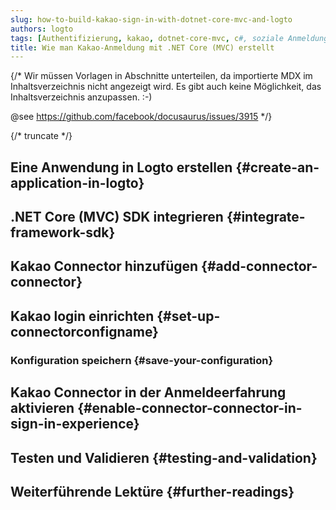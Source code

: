 ```yaml
---
slug: how-to-build-kakao-sign-in-with-dotnet-core-mvc-and-logto
authors: logto
tags: [Authentifizierung, kakao, dotnet-core-mvc, c#, soziale Anmeldung, Anmeldung, Login]
title: Wie man Kakao-Anmeldung mit .NET Core (MVC) erstellt
---
```


{/*
  Wir müssen Vorlagen in Abschnitte unterteilen, da importierte MDX im Inhaltsverzeichnis nicht angezeigt wird.
  Es gibt auch keine Möglichkeit, das Inhaltsverzeichnis anzupassen. :-)

  @see https://github.com/facebook/docusaurus/issues/3915
*/}




{/* truncate */}

<Intro connector={connector} sdk=".NET Core (MVC)" link="https://dotnet.microsoft.com/apps/aspnet/mvc" />

## Eine Anwendung in Logto erstellen \{#create-an-application-in-logto}

<CreateApplication type="Traditionelle Webanwendung" framework=".NET Core (MVC)" />

## .NET Core (MVC) SDK integrieren \{#integrate-framework-sdk}

<IntegrateSdk />

## Kakao Connector hinzufügen \{#add-connector-connector}

<AddSocialConnector connector={connector} framework=".NET Core (MVC)" />

## Kakao login einrichten \{#set-up-connectorconfigname}

<ConnectorGuide />

### Konfiguration speichern \{#save-your-configuration}

<SaveYourConfiguration connector={connector} />

## Kakao Connector in der Anmeldeerfahrung aktivieren \{#enable-connector-connector-in-sign-in-experience}

<EnableSocialConnector connector={connector} />

## Testen und Validieren \{#testing-and-validation}

<TestingAndValidation connector={connector} sdk=".NET Core (MVC)" />

## Weiterführende Lektüre \{#further-readings}

<FurtherReadings />